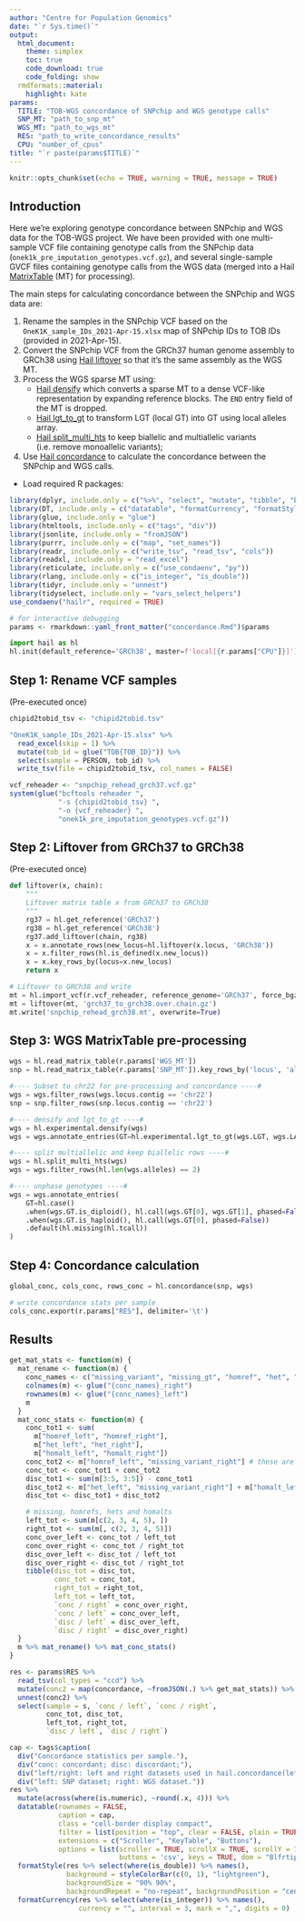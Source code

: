 ```yaml
---
author: "Centre for Population Genomics"
date: "`r Sys.time()`"
output:
  html_document:
    theme: simplex
    toc: true
    code_download: true
    code_folding: show
  rmdformats::material:
    highlight: kate
params:
  TITLE: "TOB-WGS concordance of SNPchip and WGS genotype calls"
  SNP_MT: "path_to_snp_mt"
  WGS_MT: "path_to_wgs_mt"
  RES: "path_to_write_concordance_results"
  CPU: "number_of_cpus"
title: "`r paste(params$TITLE)`"
---
```


```r
knitr::opts_chunk$set(echo = TRUE, warning = TRUE, message = TRUE)
```

## Introduction

Here we're exploring genotype concordance between SNPchip and WGS data for the
TOB-WGS project. We have been provided with one multi-sample VCF file containing
genotype calls from the SNPchip data (`onek1k_pre_imputation_genotypes.vcf.gz`),
and several single-sample GVCF files containing genotype calls from the WGS data
(merged into a Hail [MatrixTable](https://hail.is/docs/0.2/hail.MatrixTable.html) (MT)
for processing).

The main steps for calculating concordance between the SNPchip and WGS data
are:

1. Rename the samples in the SNPchip VCF based on the
   `OneK1K_sample_IDs_2021-Apr-15.xlsx` map of SNPchip IDs to TOB IDs
   (provided in 2021-Apr-15).
2. Convert the SNPchip VCF from the GRCh37 human genome assembly to GRCh38
   using [Hail liftover] so that it's the same assembly as the WGS MT.
3. Process the WGS sparse MT using:
   - [Hail densify] which converts a sparse MT to a dense VCF-like
     representation by expanding reference blocks. The `END` entry field of the MT
     is dropped.
   - [Hail lgt_to_gt] to transform LGT (local GT) into GT using local alleles array.
   - [Hail split_multi_hts] to keep biallelic and multiallelic variants
     (i.e. remove monoallelic variants);
4. Use [Hail concordance] to calculate the concordance between the
   SNPchip and WGS calls.

[Hail liftover]: https://hail.is/docs/0.2/functions/genetics.html#hail.expr.functions.liftover
[Hail split_multi_hts]: https://hail.is/docs/0.2/methods/genetics.html#hail.methods.split_multi_hts
[Hail densify]: https://hail.is/docs/0.2/experimental/vcf_combiner.html#hail.experimental.densify
[Hail lgt_to_gt]: https://hail.is/docs/0.2/experimental/vcf_combiner.html#hail.experimental.lgt_to_gt
[Hail concordance]: https://hail.is/docs/0.2/methods/genetics.html#hail.methods.concordance

- Load required R packages:

```r
library(dplyr, include.only = c("%>%", "select", "mutate", "tibble", "bind_rows"))
library(DT, include.only = c("datatable", "formatCurrency", "formatStyle", "styleColorBar"))
library(glue, include.only = "glue")
library(htmltools, include.only = c("tags", "div"))
library(jsonlite, include.only = "fromJSON")
library(purrr, include.only = c("map", "set_names"))
library(readr, include.only = c("write_tsv", "read_tsv", "cols"))
library(readxl, include.only = "read_excel")
library(reticulate, include.only = c("use_condaenv", "py"))
library(rlang, include.only = c("is_integer", "is_double"))
library(tidyr, include.only = "unnest")
library(tidyselect, include.only = "vars_select_helpers")
use_condaenv("hailr", required = TRUE)
```

```r
# for interactive debugging
params <- rmarkdown::yaml_front_matter("concordance.Rmd")$params
```

```python
import hail as hl
hl.init(default_reference='GRCh38', master=f'local[{r.params["CPU"]}]')
```

## Step 1: Rename VCF samples

(Pre-executed once)

```r
chipid2tobid_tsv <- "chipid2tobid.tsv"

"OneK1K_sample_IDs_2021-Apr-15.xlsx" %>%
  read_excel(skip = 1) %>%
  mutate(tob_id = glue("TOB{TOB_ID}")) %>%
  select(sample = PERSON, tob_id) %>%
  write_tsv(file = chipid2tobid_tsv, col_names = FALSE)
```

```r
vcf_reheader <- "snpchip_rehead_grch37.vcf.gz"
system(glue("bcftools reheader ",
            "-s {chipid2tobid_tsv} ",
            "-o {vcf_reheader} ",
            "onek1k_pre_imputation_genotypes.vcf.gz"))
```

## Step 2: Liftover from GRCh37 to GRCh38

(Pre-executed once)

```python
def liftover(x, chain):
    """
    Liftover matrix table x from GRCh37 to GRCh38
    """
    rg37 = hl.get_reference('GRCh37')
    rg38 = hl.get_reference('GRCh38')
    rg37.add_liftover(chain, rg38)
    x = x.annotate_rows(new_locus=hl.liftover(x.locus, 'GRCh38'))
    x = x.filter_rows(hl.is_defined(x.new_locus))
    x = x.key_rows_by(locus=x.new_locus)
    return x

# Liftover to GRCh38 and write
mt = hl.import_vcf(r.vcf_reheader, reference_genome='GRCh37', force_bgz=True)
mt = liftover(mt, 'grch37_to_grch38.over.chain.gz')
mt.write('snpchip_rehead_grch38.mt', overwrite=True)
```

## Step 3: WGS MatrixTable pre-processing

```python
wgs = hl.read_matrix_table(r.params['WGS_MT'])
snp = hl.read_matrix_table(r.params['SNP_MT']).key_rows_by('locus', 'alleles')

#---- Subset to chr22 for pre-processing and concordance ----#
wgs = wgs.filter_rows(wgs.locus.contig == 'chr22')
snp = snp.filter_rows(snp.locus.contig == 'chr22')

#---- densify and lgt_to_gt ----#
wgs = hl.experimental.densify(wgs)
wgs = wgs.annotate_entries(GT=hl.experimental.lgt_to_gt(wgs.LGT, wgs.LA))

#---- split multiallelic and keep biallelic rows ----#
wgs = hl.split_multi_hts(wgs)
wgs = wgs.filter_rows(hl.len(wgs.alleles) == 2)

#---- unphase genotypes ----#
wgs = wgs.annotate_entries(
    GT=hl.case()
    .when(wgs.GT.is_diploid(), hl.call(wgs.GT[0], wgs.GT[1], phased=False))
    .when(wgs.GT.is_haploid(), hl.call(wgs.GT[0], phased=False))
    .default(hl.missing(hl.tcall))
)
```

## Step 4: Concordance calculation

```python
global_conc, cols_conc, rows_conc = hl.concordance(snp, wgs)

# write concordance stats per sample
cols_conc.export(r.params["RES"], delimiter='\t')
```

## Results

```r
get_mat_stats <- function(m) {
  mat_rename <- function(m) {
    conc_names <- c("missing_variant", "missing_gt", "homref", "het", "homalt")
    colnames(m) <- glue("{conc_names}_right")
    rownames(m) <- glue("{conc_names}_left")
    m
  }
  mat_conc_stats <- function(m) {
    conc_tot1 <- sum(
      m["homref_left", "homref_right"],
      m["het_left", "het_right"],
      m["homalt_left", "homalt_right"])
    conc_tot2 <- m["homref_left", "missing_variant_right"] # these are mostly in homref WGS blocks
    conc_tot <- conc_tot1 + conc_tot2
    disc_tot1 <- sum(m[3:5, 3:5]) - conc_tot1
    disc_tot2 <- m["het_left", "missing_variant_right"] + m["homalt_left", "missing_variant_right"]
    disc_tot <- disc_tot1 + disc_tot2

    # missing, homrefs, hets and homalts
    left_tot <- sum(m[c(2, 3, 4, 5), ])
    right_tot <- sum(m[, c(2, 3, 4, 5)])
    conc_over_left <- conc_tot / left_tot
    conc_over_right <- conc_tot / right_tot
    disc_over_left <- disc_tot / left_tot
    disc_over_right <- disc_tot / right_tot
    tibble(disc_tot = disc_tot,
           conc_tot = conc_tot,
           right_tot = right_tot,
           left_tot = left_tot,
           `conc / right` = conc_over_right,
           `conc / left` = conc_over_left,
           `disc / left` = disc_over_left,
           `disc / right` = disc_over_right)
  }
  m %>% mat_rename() %>% mat_conc_stats()
}

res <- params$RES %>%
  read_tsv(col_types = "ccd") %>%
  mutate(conc2 = map(concordance, ~fromJSON(.) %>% get_mat_stats)) %>%
  unnest(conc2) %>%
  select(sample = s, `conc / left`, `conc / right`,
         conc_tot, disc_tot,
         left_tot, right_tot,
         `disc / left`, `disc / right`)

cap <- tags$caption(
  div("Concordance statistics per sample."),
  div("conc: concordant; disc: discordant;"),
  div("left/right: left and right datasets used in hail.concordance(left, right)."),
  div("left: SNP dataset; right: WGS dataset."))
res %>%
  mutate(across(where(is.numeric), ~round(.x, 4))) %>%
  datatable(rownames = FALSE,
            caption = cap,
            class = "cell-border display compact",
            filter = list(position = "top", clear = FALSE, plain = TRUE),
            extensions = c("Scroller", "KeyTable", "Buttons"),
            options = list(scroller = TRUE, scrollX = TRUE, scrollY = 700,
                           buttons = 'csv', keys = TRUE, dom = "Blfrtip")) %>%
  formatStyle(res %>% select(where(is_double)) %>% names(),
              background = styleColorBar(c(0, 1), "lightgreen"),
              backgroundSize = "90% 90%",
              backgroundRepeat = "no-repeat", backgroundPosition = "center") %>%
  formatCurrency(res %>% select(where(is_integer)) %>% names(),
                 currency = "", interval = 3, mark = ",", digits = 0)
```

